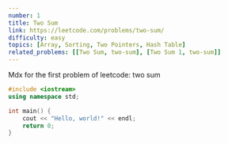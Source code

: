 ```yaml
---
number: 1
title: Two Sum
link: https://leetcode.com/problems/two-sum/
difficulty: easy
topics: [Array, Sorting, Two Pointers, Hash Table]
related_problems: [[Two Sum, two-sum], [Two Sum 1, two-sum]]
---
```


Mdx for the first problem of leetcode: two sum

```cpp
#include <iostream>
using namespace std;

int main() {
    cout << "Hello, world!" << endl;
    return 0;
}
```

